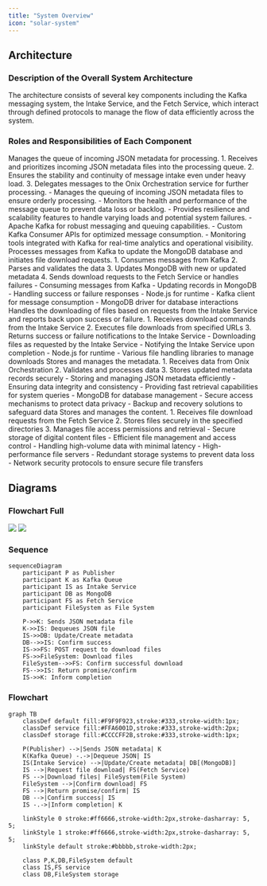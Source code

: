 ```yaml
---
title: "System Overview"
icon: "solar-system"
---
```


## Architecture

### Description of the Overall System Architecture

The architecture consists of several key components including the Kafka messaging system, the Intake Service, and the Fetch Service, which interact through defined protocols to manage the flow of data efficiently across the system.

### Roles and Responsibilities of Each Component

<AccordionGroup>
	<Accordion title="Kafka Intake Queue">
		<Card 
				title="Kafka Intake Queue" 
				icon="pipe-circle-check"
				href="/onix-intake-pipeline/services/kafka-queue"
			>
				Manages the queue of incoming JSON metadata for processing.
			</Card>
		<AccordionGroup>
			<Accordion title="Process Flow">
				1. Receives and prioritizes incoming JSON metadata files into the processing queue.
				2. Ensures the stability and continuity of message intake even under heavy load.
				3. Delegates messages to the Onix Orchestration service for further processing.
			</Accordion>
			<Accordion title="Responsibilities">
				- Manages the queuing of incoming JSON metadata files to ensure orderly processing.
				- Monitors the health and performance of the message queue to prevent data loss or backlog.
				- Provides resilience and scalability features to handle varying loads and potential system failures.
			</Accordion>
			<Accordion title="Technologies Used">
				- Apache Kafka for robust messaging and queuing capabilities.
				- Custom Kafka Consumer APIs for optimized message consumption.
				- Monitoring tools integrated with Kafka for real-time analytics and operational visibility.
			</Accordion>
		</AccordionGroup>
	</Accordion>
	<Accordion title="Onix Orchestration">
		<Card 
			title="Onix Orchestration" 
			icon="diagram-subtask"
			href="/onix-intake-pipeline/services/kafka-queue"
		>
			Processes messages from Kafka to update the MongoDB database and initiates file download requests.
		</Card>
		<AccordionGroup>
			<Accordion title="Process Flow">
				1. Consumes messages from Kafka
				2. Parses and validates the data
				3. Updates MongoDB with new or updated metadata
				4. Sends download requests to the Fetch Service or handles failures
			</Accordion>
			<Accordion title="Responsibilities">
				- Consuming messages from Kafka
				- Updating records in MongoDB
				- Handling success or failure responses
			</Accordion>
			<Accordion title="Technologies Used">
				- Node.js for runtime
				- Kafka client for message consumption
				- MongoDB driver for database interactions
			</Accordion>
		</AccordionGroup>
	</Accordion>
	<Accordion title="Content Fetcher">
		<Card 
			title="Content Fetcher" 
			icon="sink"
			href="/onix-intake-pipeline/services/content-fetcher"
		>
			Handles the downloading of files based on requests from the Intake Service and reports back upon success or failure.
		</Card>
		<AccordionGroup>
			<Accordion title="Process Flow">
				1. Receives download commands from the Intake Service
				2. Executes file downloads from specified URLs
				3. Returns success or failure notifications to the Intake Service
			</Accordion>
			<Accordion title="Responsibilities">
				- Downloading files as requested by the Intake Service
				- Notifying the Intake Service upon completion
			</Accordion>
			<Accordion title="Technologies Used">
				- Node.js for runtime
				- Various file handling libraries to manage downloads
			</Accordion>
		</AccordionGroup>
	</Accordion>
	<Accordion title="Content Metadata: MongoDB">
		<Card 
			title="Content Metadata Database" 
			icon='database'
			href="/onix-intake-pipeline/databases/content-metadata"
		>
			Stores and manages the metadata.
		</Card>
		<AccordionGroup>
			<Accordion title="Process Flow">
				1. Receives data from Onix Orchestration
				2. Validates and processes data
				3. Stores updated metadata records securely
			</Accordion>
			<Accordion title="Responsibilities">
				- Storing and managing JSON metadata efficiently
				- Ensuring data integrity and consistency
				- Providing fast retrieval capabilities for system queries
			</Accordion>
			<Accordion title="Technologies Used">
				- MongoDB for database management
				- Secure access mechanisms to protect data privacy
				- Backup and recovery solutions to safeguard data
			</Accordion>
		</AccordionGroup>
	</Accordion>
	<Accordion title="Content Data: File Server">
		<Card 
			title="File System" 
			icon='server'
			href="/onix-intake-pipeline/databases/content-metadata"
		>
			Stores and manages the content.
		</Card>
		<AccordionGroup>
			<Accordion title="Process Flow">
				1. Receives file download requests from the Fetch Service
				2. Stores files securely in the specified directories
				3. Manages file access permissions and retrieval
			</Accordion>
			<Accordion title="Responsibilities">
				- Secure storage of digital content files
				- Efficient file management and access control
				- Handling high-volume data with minimal latency
			</Accordion>
			<Accordion title="Technologies Used">
				- High-performance file servers
				- Redundant storage systems to prevent data loss
				- Network security protocols to ensure secure file transfers
			</Accordion>
		</AccordionGroup>
	</Accordion>
</AccordionGroup>

## Diagrams

### Flowchart Full

<Frame>
	<img
		className="block dark:hidden"
		src="/images/diagrams/cda-light.png"
	/>
	<img
		className="hidden dark:block"
		src="/images/diagrams/cda-dark.png"
	/>
</Frame>

### Sequence

```mermaid
sequenceDiagram
    participant P as Publisher
    participant K as Kafka Queue
    participant IS as Intake Service
    participant DB as MongoDB
    participant FS as Fetch Service
    participant FileSystem as File System

    P->>K: Sends JSON metadata file
    K->>IS: Dequeues JSON file
    IS->>DB: Update/Create metadata
    DB-->>IS: Confirm success
    IS->>FS: POST request to download files
    FS->>FileSystem: Download files
    FileSystem-->>FS: Confirm successful download
    FS-->>IS: Return promise/confirm
    IS->>K: Inform completion
```

### Flowchart
```mermaid
graph TB
    classDef default fill:#F9F9F923,stroke:#333,stroke-width:1px;
    classDef service fill:#FFA6001D,stroke:#333,stroke-width:2px;
    classDef storage fill:#CCCCFF2B,stroke:#333,stroke-width:1px;

    P(Publisher) -->|Sends JSON metadata| K
    K(Kafka Queue) -.->|Dequeue JSON| IS
    IS(Intake Service) -->|Update/Create metadata| DB[(MongoDB)]
    IS -->|Request file download| FS(Fetch Service)
    FS -->|Download files| FileSystem(File System)
    FileSystem -->|Confirm download| FS
    FS -->|Return promise/confirm| IS
    DB -->|Confirm success| IS
    IS -.->|Inform completion| K

    linkStyle 0 stroke:#ff6666,stroke-width:2px,stroke-dasharray: 5, 5;
    linkStyle 1 stroke:#ff6666,stroke-width:2px,stroke-dasharray: 5, 5;
    linkStyle default stroke:#bbbbb,stroke-width:2px;
    
    class P,K,DB,FileSystem default
    class IS,FS service
    class DB,FileSystem storage
```

